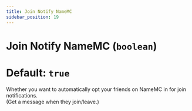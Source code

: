 ```yaml
---
title: Join Notify NameMC
sidebar_position: 19
---
```

# Join Notify NameMC (`boolean`)
# Default: `true`
Whether you want to automatically opt your friends on NameMC in for join notifications.  
(Get a message when they join/leave.)

